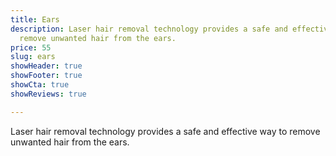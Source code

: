 ```yaml
---
title: Ears
description: Laser hair removal technology provides a safe and effective way to
  remove unwanted hair from the ears.
price: 55
slug: ears
showHeader: true
showFooter: true
showCta: true
showReviews: true

---
```


Laser hair removal technology provides a safe and effective way to remove unwanted hair from the ears.
